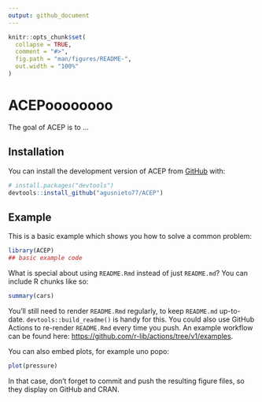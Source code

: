 ```yaml
---
output: github_document
---
```


<!-- README.md is generated from README.Rmd. Please edit that file -->

```r
knitr::opts_chunk$set(
  collapse = TRUE,
  comment = "#>",
  fig.path = "man/figures/README-",
  out.width = "100%"
)
```

# ACEPoooooooo

<!-- badges: start -->
<!-- badges: end -->

The goal of ACEP is to ...

## Installation

You can install the development version of ACEP from [GitHub](https://github.com/) with:

``` r
# install.packages("devtools")
devtools::install_github("agusnieto77/ACEP")
```

## Example

This is a basic example which shows you how to solve a common problem:

```r
library(ACEP)
## basic example code
```

What is special about using `README.Rmd` instead of just `README.md`? You can include R chunks like so:

```r
summary(cars)
```

You'll still need to render `README.Rmd` regularly, to keep `README.md` up-to-date. `devtools::build_readme()` is handy for this. You could also use GitHub Actions to re-render `README.Rmd` every time you push. An example workflow can be found here: <https://github.com/r-lib/actions/tree/v1/examples>.

You can also embed plots, for example uno popo:

```r
plot(pressure)
```

In that case, don't forget to commit and push the resulting figure files, so they display on GitHub and CRAN.
